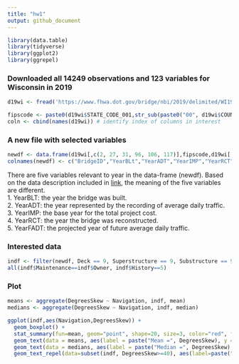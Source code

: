 ```yaml
---
title: "hw1"
output: github_document
---
```


```r
library(data.table)
library(tidyverse)
library(ggplot2)
library(ggrepel)
```

### Downloaded all 14249 observations and 123 variables for Wisconsin in 2019
```r
d19wi <- fread('https://www.fhwa.dot.gov/bridge/nbi/2019/delimited/WI19.txt')

fipscode <- paste0(d19wi$STATE_CODE_001,str_sub(paste0("00", d19wi$COUNTY_CODE_003), -3, -1)) # construct a 5-digit fipscode
coln <- cbind(names(d19wi)) # identify index of columns in interest
```

### A new file with selected variables
```r
newdf <- data.frame(d19wi[,c(2, 27, 31, 96, 106, 117)],fipscode,d19wi[,c(67:69,24:25, 41:42,35)])
colnames(newdf) <- c("BridgeID","YearBLt","YearADT","YearIMP","YearRCT","YearFADT","Fipscode","Deck","Superstructure","Substructure","Maintenance","Owner","History","Navigation","DegreesSkew")
```

There are five variables relevant to year in the data-frame (newdf). Based on the data description included in [link](https://www.fhwa.dot.gov/bridge/mtguide.pdf), the meaning of the five variables are different.  
1. YearBLT: the year the bridge was built.  
2. YearADT: the year represented by the recording of average daily traffic.  
3. YearIMP: the base year for the total project cost.  
4. YearRCT: the year the bridge was reconstructed.  
5. YearFADT: the projected year of future average daily traffic.

### Interested data
```r
indf <- filter(newdf, Deck == 9, Superstructure == 9, Substructure == 9)
all(indf$Maintenance==indf$Owner, indf$History==5)
```


### Plot
```r
means <- aggregate(DegreesSkew ~ Navigation, indf, mean)
medians <- aggregate(DegreesSkew ~ Navigation, indf, median)

ggplot(indf,aes(Navigation,DegreesSkew)) +
  geom_boxplot() +
  stat_summary(fun=mean, geom="point", shape=20, size=3, color="red", fill="red") +
  geom_text(data = means, aes(label = paste("Mean =", DegreesSkew), y = DegreesSkew + 2.5), size = 3) +
  geom_text(data = medians, aes(label = paste("Median =", DegreesSkew), y = DegreesSkew + 1.5), size = 3) +
  geom_text_repel(data=subset(indf, DegreesSkew>=40), aes(label=paste("(ID:",BridgeID, ", Fipscode:", Fipscode,")")), size = 3)

```

